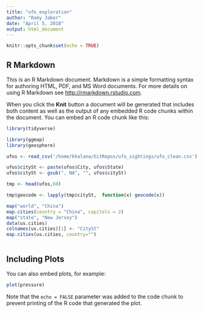 ```yaml
---
title: "ufo_exploration"
author: "Ramy Jaber"
date: "April 5, 2018"
output: html_document
---
```


```r
knitr::opts_chunk$set(echo = TRUE)
```

## R Markdown

This is an R Markdown document. Markdown is a simple formatting syntax for authoring HTML, PDF, and MS Word documents. For more details on using R Markdown see <http://rmarkdown.rstudio.com>.

When you click the **Knit** button a document will be generated that includes both content as well as the output of any embedded R code chunks within the document. You can embed an R code chunk like this:

```r
library(tidyverse)

library(ggmap)
library(geosphere)

ufos <- read_csv('/home/khalana/GitRepos/ufo_sightings/ufo_clean.csv')

ufos$citySt <- paste(ufos$City, ufos$State)
ufos$citySt <- gsub(", NA", "", ufos$citySt)

tmp <- head(ufos,60)

tmp$geocode <- lapply(tmp$citySt,  function(x) geocode(x))

map("world", "China")
map.cities(country = "China", capitals = 2)
map("state", "New Jersey")
data(us.cities)
colnames(us.cities)[1] <- "CitySt"
map.cities(us.cities, country="")



```

## Including Plots

You can also embed plots, for example:

```r
plot(pressure)
```

Note that the `echo = FALSE` parameter was added to the code chunk to prevent printing of the R code that generated the plot.
